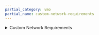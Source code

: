 ```yaml
---
partial_category: vmo
partial_name: custom-network-requirements
---
```


<details>
  <summary>Custom Network Requirements</summary>
<p>
VMO allows you to define and tag the VLANs your VMs will use. This tutorial configures VMO to operate using untagged VLANs. This configuration may not work in your environment. Modify the values in the network configuration section to match network requirements in your environment.

```yaml
vlanFiltering:
  enabled: true
  namespace: kube-system
  image:
    repository: us-docker.pkg.dev/palette-images/palette/virtual-machine-orchestrator/vlan-filtering/ubuntu
    pullPolicy: IfNotPresent
    tag: "latest"
  env:
    # Which bridge interface to control
    bridgeIF: "br0"
    # Beginning of VLAN range to enable
    allowedVlans: "1"
    # Set to "true" to enable VLANs on the br0 interface for the host to use itself
    allowVlansOnSelf: "true"
    # Beginning of VLAN range to enable for use by the node itself
    allowedVlansOnSelf: "1"
```
For more details on custom network configurations, visit our <VersionedLink text="VMO Environment Setup" url="/vm-management/environment-setup/#network-configuration"/> page.
</p>
</details>